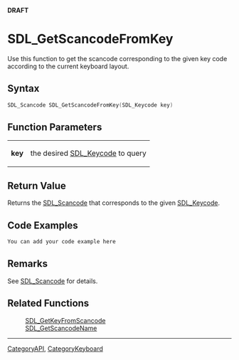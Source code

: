 <span color="red">'''DRAFT'''</span>

= SDL_GetScancodeFromKey =
Use this function to get the scancode corresponding to the given key code according to the current keyboard layout.


== Syntax ==
<syntaxhighlight lang='c++'>
SDL_Scancode SDL_GetScancodeFromKey(SDL_Keycode key)
</syntaxhighlight>

== Function Parameters ==
{|
|'''key'''
|the desired [[SDL_Keycode]] to query
|}

== Return Value ==
Returns the [[SDL_Scancode]] that corresponds to the given [[SDL_Keycode]].

== Code Examples ==
<syntaxhighlight lang='c++'>
You can add your code example here
</syntaxhighlight>

== Remarks ==
See [[SDL_Scancode]] for details.

== Related Functions ==
:[[SDL_GetKeyFromScancode]]
:[[SDL_GetScancodeName]]

----
[[CategoryAPI]], [[CategoryKeyboard]]
